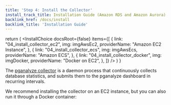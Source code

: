 ```yaml
---
title: 'Step 4: Install the Collector'
install_track_title: Installation Guide (Amazon RDS and Amazon Aurora)
backlink_href: /docs/install
backlink_title: 'Installation Guide'
---
```




  return (
    <InstallChoice
      docsRoot={false}
      items={[
        {
          link: "04_install_collector_ec2",
          img: imgAwsEc2,
          providerName: "Amazon EC2 Instance",
        },
        {
          link: "04_install_collector_ecs",
          img: imgAwsEcs,
          providerName: "Amazon ECS",
        },
        {
          link: "04_install_collector_docker",
          img: imgDocker,
          providerName: "Docker on EC2",
        },
      ]}
    />
  )
}

The [pganalyze collector](https://pganalyze.com/docs/collector) is a daemon process that continuously collects database statistics, and submits them to the pganalyze dashboard in recurring intervals.

We recommend installing the collector on an EC2 instance, but you can also run it through a Docker container:

<SelectCollectorPlatform />
